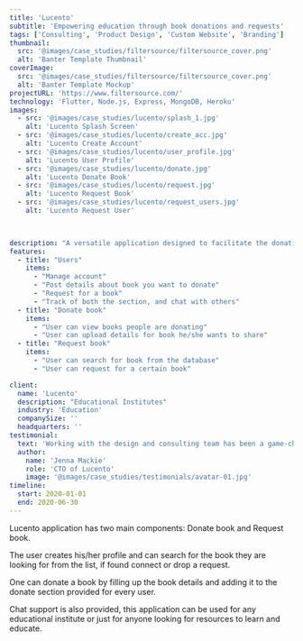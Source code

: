 ```yaml
---
title: 'Lucento'
subtitle: 'Empowering education through book donations and requests'
tags: ['Consulting', 'Product Design', 'Custom Website', 'Branding']
thumbnail:
  src: '@images/case_studies/filtersource/filtersource_cover.png'
  alt: 'Banter Template Thumbnail'
coverImage:
  src: '@images/case_studies/filtersource/filtersource_cover.png'
  alt: 'Banter Template Mockup'
projectURL: 'https://www.filtersource.com/'
technology: 'Flutter, Node.js, Express, MongoDB, Heroku'
images:
  - src: '@images/case_studies/lucento/splash_1.jpg'
    alt: 'Lucento Splash Screen'
  - src: '@images/case_studies/lucento/create_acc.jpg'
    alt: 'Lucento Create Account'
  - src: '@images/case_studies/lucento/user_profile.jpg'
    alt: 'Lucento User Profile'
  - src: '@images/case_studies/lucento/donate.jpg'
    alt: 'Lucento Donate Book'  
  - src: '@images/case_studies/lucento/request.jpg'
    alt: 'Lucento Request Book'
  - src: '@images/case_studies/lucento/request_users.jpg'
    alt: 'Lucento Request User'
  


description: "A versatile application designed to facilitate the donation and request of educational resources, enabling seamless access to books for learning and sharing within educational communities."
features:
  - title: "Users"
    items:
      - "Manage account"
      - "Post details about book you want to donate"
      - "Request for a book"
      - "Track of both the section, and chat with others"
  - title: "Donate book"
    items:
      - "User can view books people are donating" 
      - "User can upload details for book he/she wants to share"
  - title: "Request book"
    items:
      - "User can search for book from the database" 
      - "User can request for a certain book"

client:
  name: 'Lucento'
  description: "Educational Institutes"
  industry: 'Education'
  companySize: ''
  headquarters: ''
testimonial:
  text: 'Working with the design and consulting team has been a game-changer for Banter. Their expertise in website design, branding, content strategy, and AI integration has revolutionized the way we create and share our stories. Their work has not only elevated our brand but also empowered us to be leaders in digital journalism, reaching and engaging more readers than ever before.'
  author:
    name: 'Jenna Mackie'
    role: 'CTO of Lucento'
    image: '@images/case_studies/testimonials/avatar-01.jpg'
timeline:
  start: 2020-01-01
  end: 2020-06-30
---
```


Lucento application has two main components: Donate book and Request book. 

The user creates his/her profile and can search for the book they are looking for from the list, if found connect or drop a request. 

One can donate a book by filling up the book details and adding it to the donate section provided for every user. 

Chat support is also provided, this application can be used for any educational institute or just for anyone looking for resources to learn and educate.